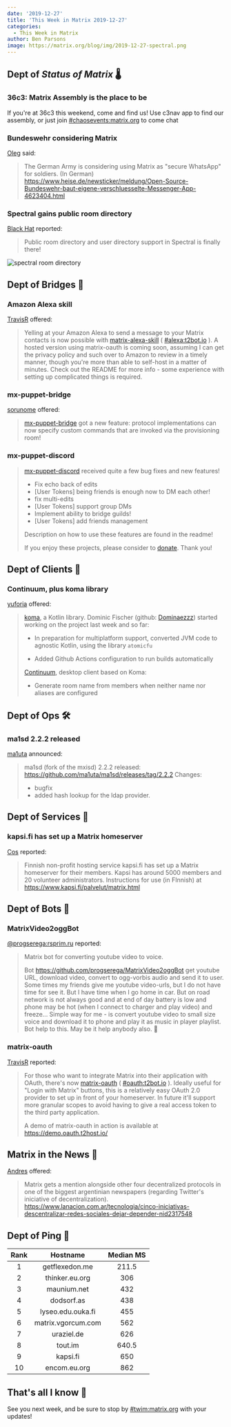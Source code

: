 ```yaml
---
date: '2019-12-27'
title: 'This Week in Matrix 2019-12-27'
categories:
  - This Week in Matrix
author: Ben Parsons
image: https://matrix.org/blog/img/2019-12-27-spectral.png
---
```


## Dept of *Status of Matrix* 🌡

### 36c3: Matrix Assembly is the place to be

If you're at 36c3 this weekend, come and find us! Use c3nav app to find our assembly, or just join [#chaosevents:matrix.org](https://matrix.to/#/#chaosevents:matrix.org) to come chat

### Bundeswehr considering Matrix

[Oleg](https://matrix.to/#/@oleg:fiksel.info) said:

> The German Army is considering using Matrix as "secure WhatsApp" for soldiers.
> (In German)
> <https://www.heise.de/newsticker/meldung/Open-Source-Bundeswehr-baut-eigene-verschluesselte-Messenger-App-4623404.html>

### Spectral gains public room directory

[Black Hat](https://matrix.to/#/@bhat:encom.eu.org) reported:

> Public room directory and user directory support in Spectral is finally there!

![spectral room directory](/blog/img/2019-12-27-spectral.png)

## Dept of Bridges 🌉

### Amazon Alexa skill

[TravisR](https://github.com/turt2live) offered:

> Yelling at your Amazon Alexa to send a message to your Matrix contacts is now possible with [matrix-alexa-skill](https://github.com/turt2live/matrix-alexa-skill) ( [#alexa:t2bot.io](https://matrix.to/#/#alexa:t2bot.io) ). A hosted version using matrix-oauth is coming soon, assuming I can get the privacy policy and such over to Amazon to review in a timely manner, though you're more than able to self-host in a matter of minutes. Check out the README for more info - some experience with setting up complicated things is required.

### mx-puppet-bridge

[sorunome](https://matrix.to/#/@sorunome:sorunome.de) offered:

> [mx-puppet-bridge](https://github.com/Sorunome/mx-puppet-bridge) got a new feature: protocol implementations can now specify custom commands that are invoked via the provisioning room!

### mx-puppet-discord

> [mx-puppet-discord](https://github.com/Sorunome/mx-puppet-bridge) received quite a few bug fixes and new features!
>
> - Fix echo back of edits
> - [User Tokens] being friends is enough now to DM each other!
> - fix multi-edits
> - [User Tokens] support group DMs
> - Implement ability to bridge guilds!
> - [User Tokens] add friends management
>
> Description on how to use these features are found in the readme!
>
> If you enjoy these projects, please consider to [donate](https://liberapay.com/Sorunome). Thank you!

## Dept of Clients 📱

### Continuum, plus koma library

[yuforia](https://matrix.to/#/@uforia:matrix.org) offered:

> [koma](https://github.com/koma-im/koma-library), a Kotlin library. Dominic Fischer (github: [Dominaezzz](https://github.com/Dominaezzz)) started working on the project last week and so far:
>
> * In preparation for multiplatform support, converted JVM code to agnostic Kotlin, using the library `atomicfu`
>
> * Added Github Actions configuration to run builds automatically 
>
> [Continuum](https://github.com/koma-im/continuum-desktop), desktop client based on Koma:
>
> * Generate room name from members when neither name nor aliases are configured

## Dept of Ops 🛠

### ma1sd 2.2.2 released

[ma1uta](https://matrix.to/#/@ma1uta:ru-matrix.org) announced:

> ma1sd (fork of the mxisd) 2.2.2 released: <https://github.com/ma1uta/ma1sd/releases/tag/2.2.2>
> Changes:
> * bugfix
> * added hash lookup for the ldap provider.

## Dept of Services 🚀

### kapsi.fi has set up a Matrix homeserver

[Cos](https://matrix.to/#/@cos:hacklab.fi) reported:

> Finnish non-profit hosting service kapsi.fi has set up a Matrix homeserver for their members. Kapsi has around 5000 members and 20 volunteer administrators. Instructions for use (in FInnish) at <https://www.kapsi.fi/palvelut/matrix.html>

## Dept of Bots 🤖

### MatrixVideo2oggBot

[@progserega:rsprim.ru](https://matrix.to/#/@progserega:rsprim.ru) reported:

> Matrix bot for converting youtube video to voice.
>
> Bot <https://github.com/progserega/MatrixVideo2oggBot> get youtube URL, download video, convert to ogg-vorbis audio and send it to user.
> Some times my friends give me youtube video-urls, but I do not have time for see it. But I have time when I go home in car. But on road network is not always good and  at end of day battery is low and phone may be hot (when I connect to charger and play video) and freeze...
> Simple way for me - is convert youtube video to small size voice and download it to phone and play it as music in player playlist. Bot help to this.
> May be it help anybody also. 🙂

### matrix-oauth

[TravisR](https://github.com/turt2live) reported:

> For those who want to integrate Matrix into their application with OAuth, there's now [matrix-oauth](https://github.com/turt2live/matrix-oauth) ( [#oauth:t2bot.io](https://matrix.to/#/#oauth:t2bot.io) ). Ideally useful for "Login with Matrix" buttons, this is a relatively easy OAuth 2.0 provider to set up in front of your homeserver. In future it'll support more granular scopes to avoid having to give a real access token to the third party application.
>
> A demo of matrix-oauth in action is available at <https://demo.oauth.t2host.io/>

## Matrix in the News 📰

[Andres](https://matrix.to/#/@AndresCuccaro:matrix.org) offered:

> Matrix gets a mention alongside other four decentralized protocols in one of the biggest argentinian newspapers (regarding Twitter's iniciative of decentralization). <https://www.lanacion.com.ar/tecnologia/cinco-iniciativas-descentralizar-redes-sociales-dejar-depender-nid2317548>

## Dept of Ping 🏓

|Rank|Hostname|Median MS|
|:---:|:---:|:---:|
|1|getflexedon.me|211.5|
|2|thinker.eu.org|306|
|3|maunium.net|432|
|4|dodsorf.as|438|
|5|lyseo.edu.ouka.fi|455|
|6|matrix.vgorcum.com|562|
|7|uraziel.de|626|
|8|tout.im|640.5|
|9|kapsi.fi|650|
|10|encom.eu.org|862|

## That's all I know 🏁

See you next week, and be sure to stop by [#twim:matrix.org] with your updates!

[#TWIM:matrix.org]: <https://matrix.to/#/#TWIM:matrix.org>
